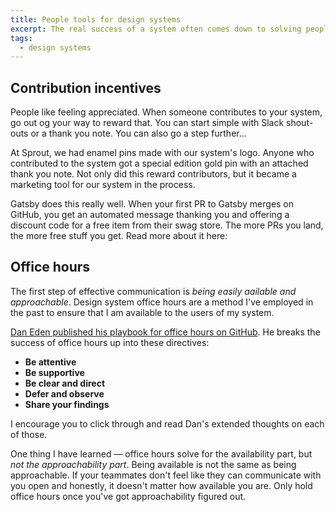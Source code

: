 ```yaml
---
title: People tools for design systems
excerpt: The real success of a system often comes down to solving people problems.
tags:
  - design systems
---
```


## Contribution incentives

People like feeling appreciated. When someone contributes to your system, go out og your way to reward that. You can start simple with Slack shout-outs or a thank you note. You can also go a step further...

At Sprout, we had enamel pins made with our system's logo. Anyone who contributed to the system got a special edition gold pin with an attached thank you note. Not only did this reward contributors, but it became a marketing tool for our system in the process.

Gatsby does this really well. When your first PR to Gatsby merges on GitHub, you get an automated message thanking you and offering a discount code for a free item from their swag store. The more PRs you land, the more free stuff you get. Read more about it here:

<Bookmark url='https://www.gatsbyjs.org/contributing/contributor-swag' />

## Office hours

The first step of effective communication is _being easily aailable and approachable_. Design system office hours are a method I've employed in the past to ensure that I am available to the users of my system.

[Dan Eden published his playbook for office hours on GitHub](https://github.com/daneden/design-systems-office-hours-playbook). He breaks the success of office hours up into these directives:

- **Be attentive**
- **Be supportive**
- **Be clear and direct**
- **Defer and observe**
- **Share your findings**

I encourage you to click through and read Dan's extended thoughts on each of those.

One thing I have learned — office hours solve for the availability part, but _not the approachability part_. Being available is not the same as being approachable. If your teammates don't feel like they can communicate with you open and honestly, it doesn't matter how available you are. Only hold office hours once you've got approachability figured out.
